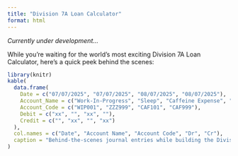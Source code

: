 ```yaml
---
title: "Division 7A Loan Calculator"
format: html
---
```


*Currently under development...*

While you're waiting for the world's most exciting Division 7A Loan Calculator, here's a quick peek behind the scenes:

```r
library(knitr)
kable(
  data.frame(
    Date = c("07/07/2025", "07/07/2025", "08/07/2025", "08/07/2025"),
    Account_Name = c("Work-In-Progress", "Sleep", "Caffeine Expense", "Caffeine Payable"),
    Account_Code = c("WIP001", "ZZZ999", "CAF101", "CAF999"),
    Debit = c("xx", "", "xx", ""),
    Credit = c("", "xx", "", "xx")
  ),
  col.names = c("Date", "Account Name", "Account Code", "Dr", "Cr"),
  caption = "Behind-the-scenes journal entries while building the Division 7A Loan Calculator."
)
```
